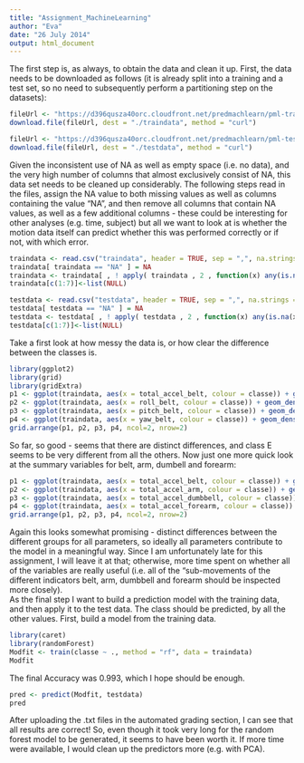 ```yaml
---
title: "Assignment_MachineLearning"
author: "Eva"
date: "26 July 2014"
output: html_document
---
```


The first step is, as always, to obtain the data and clean it up. First, the data needs to be downloaded as follows (it is already split into a training and a test set, so no need to subsequently perform a partitioning step on the datasets):

```r
fileUrl <- "https://d396qusza40orc.cloudfront.net/predmachlearn/pml-training.csv"
download.file(fileUrl, dest = "./traindata", method = "curl")

fileUrl <- "https://d396qusza40orc.cloudfront.net/predmachlearn/pml-testing.csv"
download.file(fileUrl, dest = "./testdata", method = "curl")
```

Given the inconsistent use of NA as well as empty space (i.e. no data), and the very high number of columns that almost exclusively consist of NA, this data set needs to be cleaned up considerably. The following steps read in the files, assign the NA value to both missing values as well as columns containing the value "NA", and then remove all columns that contain NA values, as well as a few additional columns - these could be interesting for other analyses (e.g. time, subject) but all we want to look at is whether the motion data itself can predict whether this was performed correctly or if not, with which error. 

```r
traindata <- read.csv("traindata", header = TRUE, sep = ",", na.strings = "")
traindata[ traindata == "NA" ] = NA
traindata <- traindata[ , ! apply( traindata , 2 , function(x) any(is.na(x)) ) ]
traindata[c(1:7)]<-list(NULL)

testdata <- read.csv("testdata", header = TRUE, sep = ",", na.strings = "")
testdata[ testdata == "NA" ] = NA
testdata <- testdata[ , ! apply( testdata , 2 , function(x) any(is.na(x)) ) ]
testdata[c(1:7)]<-list(NULL)
```

Take a first look at how messy the data is, or how clear the difference between the classes is.

```r
library(ggplot2)
library(grid)
library(gridExtra)
p1 <- ggplot(traindata, aes(x = total_accel_belt, colour = classe)) + geom_density() + ggtitle("Total belt acceleration")
p2 <- ggplot(traindata, aes(x = roll_belt, colour = classe)) + geom_density() + ggtitle("Belt roll")
p3 <- ggplot(traindata, aes(x = pitch_belt, colour = classe)) + geom_density() + ggtitle("Belt pitch")
p4 <- ggplot(traindata, aes(x = yaw_belt, colour = classe)) + geom_density() + ggtitle("Belt yaw")
grid.arrange(p1, p2, p3, p4, ncol=2, nrow=2)
```

So far, so good - seems that there are distinct differences, and class E seems to be very different from all the others. Now just one more quick look at the summary variables for belt, arm, dumbell and forearm:
```r
p1 <- ggplot(traindata, aes(x = total_accel_belt, colour = classe)) + geom_density() + ggtitle("Total belt acceleration")
p2 <- ggplot(traindata, aes(x = total_accel_arm, colour = classe)) + geom_density() + ggtitle("Total arm acceleration")
p3 <- ggplot(traindata, aes(x = total_accel_dumbbell, colour = classe)) + geom_density() + ggtitle("Total dumbbell acceleration")
p4 <- ggplot(traindata, aes(x = total_accel_forearm, colour = classe)) + geom_density() + ggtitle("Total forearm acceleration")
grid.arrange(p1, p2, p3, p4, ncol=2, nrow=2)
```
Again this looks somewhat promising - distinct differences between the different groups for all parameters, so ideally all parameters contribute to the model in a meaningful way. Since I am unfortunately late for this assignment, I will leave it at that; otherwise, more time spent on whether all of the variables are really useful (i.e. all of the "sub-movements of the different indicators belt, arm, dumbbell and forearm should be inspected more closely).    
As the final step I want to build a prediction model with the training data, and then apply it to the test data. The class should be predicted, by all the other values. First, build a model from the training data.
```r
library(caret)
library(randomForest)
Modfit <- train(classe ~ ., method = "rf", data = traindata)
Modfit
```
The final Accuracy was 0.993, which I hope should be enough. 
```r
pred <- predict(Modfit, testdata)
pred
```
After uploading the .txt files in the automated grading section, I can see that all results are correct! So, even though it took very long for the random forest model to be generated, it seems to have been worth it. If more time were available, I would clean up the predictors more (e.g. with PCA).

